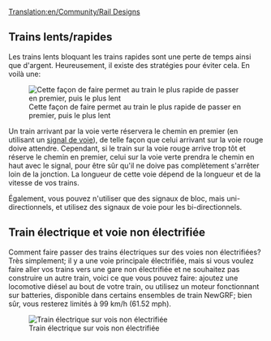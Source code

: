 [[Translation:en/Community/Rail Designs]]
{{fr/Table des matières}}
==Trains lents/rapides==
Les trains lents bloquant les trains rapides sont une perte de temps ainsi que d'argent.  Heureusement, il existe des stratégies pour éviter cela.  En voilà une:

[[File:en/Rail design1.png|center|frame|Cette façon de faire permet au train le plus rapide de passer en premier, puis le plus lent]]

Un train arrivant par la voie verte réservera le chemin en premier (en utilisant un [[fr/Manual/Signaux#Signaux de chemin|signal de voie]]), de telle façon que celui arrivant sur la voie rouge doive attendre. Cependant, si le train sur la voie rouge arrive trop tôt et réserve le chemin en premier, celui sur la voie verte prendra le chemin en haut avec le signal, pour être sûr qu'il ne doive pas complètement s'arrêter loin de la jonction. La longueur de cette voie dépend de la longueur et de la vitesse de vos trains.

Également, vous pouvez n'utiliser que des signaux de bloc, mais uni-directionnels, et utilisez des signaux de voie pour les bi-directionnels.

==Train électrique et voie non électrifiée==

Comment faire passer des trains électriques sur des voies non électrifiées? Très simplement; il y a une voie principale électrifiée, mais si vous voulez faire aller vos trains vers une gare non électrifiée et ne souhaitez pas construire un autre train, voici ce que vous pouvez faire: ajoutez une locomotive diésel au bout de votre train, ou utilisez un moteur fonctionnant sur batteries, disponible dans certains ensembles de train NewGRF; bien sûr, vous resterez limités à 99 km/h (61.52 mph).

[[File:en/Snapshot7.png|frame|center|Train électrique sur vois non électrifiée]]